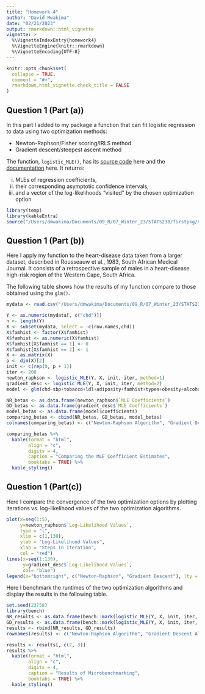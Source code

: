 ```yaml
---
title: "Homework 4"
author: "David Mwakima"
date: "02/21/2023"
output: rmarkdown::html_vignette
vignette: >
  %\VignetteIndexEntry{homework4}
  %\VignetteEngine{knitr::rmarkdown}
  %\VignetteEncoding{UTF-8}
---
```


```r
knitr::opts_chunk$set(
  collapse = TRUE,
  comment = "#>",
  rmarkdown.html_vignette.check_title = FALSE
)
```

## Question 1 (Part (a))

In this part I added to my package a function that can fit logistic regression to data using two optimization methods:

* Newton-Raphson/Fisher scoring/IRLS method
* Gradient descent/steepest ascent method

The function, `logistic_MLE()`, has its [source code](https://github.com/miningroup/your-stat-230-r-package-davymwax) here and the [documentation](https://github.com/miningroup/your-stat-230-r-package-davymwax) here. It returns:

i. MLEs of regression coefficients,
ii. their corresponding asymptotic confidence intervals,
iii. and a vector of the log-likelihoods "visited" by the chosen optimization option

```r
library(temp)
library(kableExtra)
source("/Users/dmwakima/Documents/09_R/07_Winter_23/STATS230/firstpkg/R/logistic_MLE.R")
```

## Question 1 (Part (b))

Here I apply my function to the heart-disease data taken from a larger dataset, described in  Rousseauw et al., 1983, South African Medical Journal. It consists of a retrospective sample of males in a heart-disease high-risk region of the Western Cape, South Africa.

The following table shows how the results of my function compare to those obtained using the `glm()`.

```r
mydata <- read.csv("/Users/dmwakima/Documents/09_R/07_Winter_23/STATS230/firstpkg/data/SAheart.csv")
```

```r
Y <- as.numeric(mydata[, c("chd")])
n <- length(Y)
X <- subset(mydata, select = -c(row.names,chd))
X$famhist <- factor(X$famhist)
X$famhist <- as.numeric(X$famhist)
X$famhist[X$famhist == 1] <- 0
X$famhist[X$famhist == 2] <- 1
X <- as.matrix(X)
p <- dim(X)[2]
init <- c(rep(0, p + 1))
iter <- 200
newton_raphson <- logistic_MLE(Y, X, init, iter, method=1)
gradient_desc <- logistic_MLE(Y, X, init, iter, method=2)
model <- glm(chd~sbp+tobacco+ldl+adiposity+famhist+typea+obesity+alcohol+age,family = binomial(link="logit"), data=mydata)
```

```r
NR_betas <- as.data.frame(newton_raphson$`MLE Coefficients`)
GD_betas <- as.data.frame(gradient_desc$`MLE Coefficients`)
model_betas <- as.data.frame(model$coefficients)
comparing_betas <- cbind(NR_betas, GD_betas, model_betas)
colnames(comparing_betas) <- c("Newton-Raphson Algorithm", "Gradient Descent Algorithm", "glm() function")
```

```r
comparing_betas %>%
  kable(format = "html",
        align = "c",
        digits = 4,
        caption = "Comparing the MLE Coefficient Estimates",
        booktabs = TRUE) %>%
  kable_styling()
```

## Question 1 (Part(c))

Here I compare the convergence of the two optimization options by plotting iterations vs. log-likelihood values of the two optimization algorithms.

```r
plot(x=seq(1:5), 
     y=newton_raphson$`Log-Likelihood Values`,
     type = "l",
     xlim = c(1,130),
     ylab = "Log-Likelihood Values",
     xlab = "Steps in Iteration",
     col = "red")
lines(x=seq(1:130), 
      y=gradient_desc$`Log-Likelihood Values`,
      col= "blue")
legend(x="bottomright", c("Newton-Raphson", "Gradient Descent"), lty = 1, col = c("red", "blue"))
```

Here I benchmark the runtimes of the two optimization algorithms and display the results in the following table.

```r
set.seed(23758)
library(bench)
NR_results <- as.data.frame(bench::mark(logistic_MLE(Y, X, init, iter, method=1)))
GD_results <- as.data.frame(bench::mark(logistic_MLE(Y, X, init, iter, method=1)))
results <- rbind(NR_results, GD_results)
rownames(results) <- c("Newton-Raphson Algorithm", "Gradient Descent Algorithm")
```

```r
results <- results[, c(2, 3)]
results %>%
  kable(format = "html",
        align = "c",
        digits = 4,
        caption = "Results of Microbenchmarking",
        booktabs = TRUE) %>%
  kable_styling()
```

